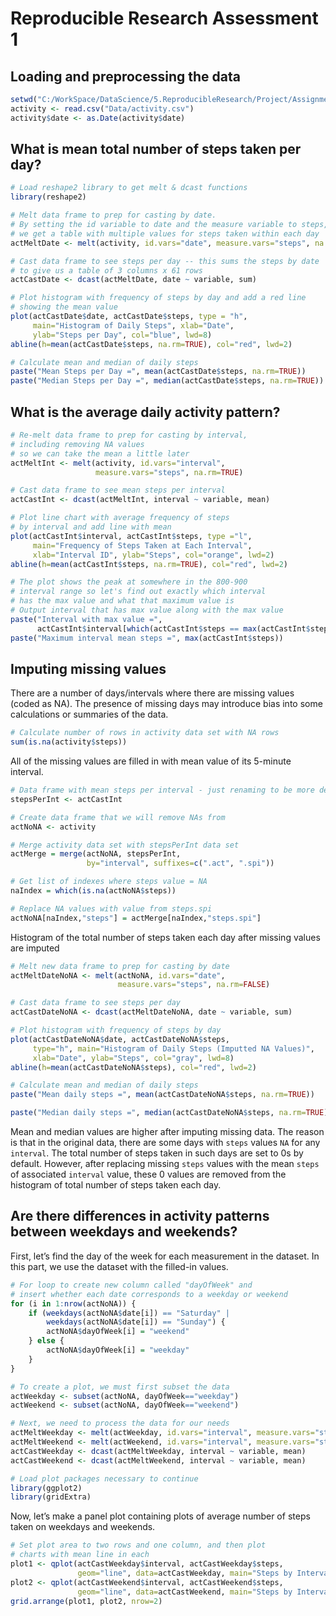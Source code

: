 # Reproducible Research  Assessment 1

## Loading and preprocessing the data
```r
setwd("C:/WorkSpace/DataScience/5.ReproducibleResearch/Project/Assignment1")
activity <- read.csv("Data/activity.csv")
activity$date <- as.Date(activity$date)
```
## What is mean total number of steps taken per day?
```r
# Load reshape2 library to get melt & dcast functions
library(reshape2)

# Melt data frame to prep for casting by date.
# By setting the id variable to date and the measure variable to steps, 
# we get a table with multiple values for steps taken within each day
actMeltDate <- melt(activity, id.vars="date", measure.vars="steps", na.rm=FALSE)

# Cast data frame to see steps per day -- this sums the steps by date 
# to give us a table of 3 columns x 61 rows
actCastDate <- dcast(actMeltDate, date ~ variable, sum)

# Plot histogram with frequency of steps by day and add a red line 
# showing the mean value
plot(actCastDate$date, actCastDate$steps, type = "h", 
     main="Histogram of Daily Steps", xlab="Date", 
     ylab="Steps per Day", col="blue", lwd=8)
abline(h=mean(actCastDate$steps, na.rm=TRUE), col="red", lwd=2)

# Calculate mean and median of daily steps
paste("Mean Steps per Day =", mean(actCastDate$steps, na.rm=TRUE))
paste("Median Steps per Day =", median(actCastDate$steps, na.rm=TRUE))
```

## What is the average daily activity pattern?
```r
# Re-melt data frame to prep for casting by interval, 
# including removing NA values 
# so we can take the mean a little later
actMeltInt <- melt(activity, id.vars="interval", 
                   measure.vars="steps", na.rm=TRUE)

# Cast data frame to see mean steps per interval
actCastInt <- dcast(actMeltInt, interval ~ variable, mean)

# Plot line chart with average frequency of steps 
# by interval and add line with mean
plot(actCastInt$interval, actCastInt$steps, type ="l", 
     main="Frequency of Steps Taken at Each Interval", 
     xlab="Interval ID", ylab="Steps", col="orange", lwd=2)
abline(h=mean(actCastInt$steps, na.rm=TRUE), col="red", lwd=2)

# The plot shows the peak at somewhere in the 800-900 
# interval range so let's find out exactly which interval 
# has the max value and what that maximum value is
# Output interval that has max value along with the max value
paste("Interval with max value =", 
      actCastInt$interval[which(actCastInt$steps == max(actCastInt$steps))])
paste("Maximum interval mean steps =", max(actCastInt$steps))

```

## Imputing missing values

There are a number of days/intervals where there are missing 
values (coded as NA). The presence of missing days may introduce 
bias into some calculations or summaries of the data.

```r
# Calculate number of rows in activity data set with NA rows
sum(is.na(activity$steps))
```

All of the missing values are filled in with mean 
value of its 5-minute interval.

```r
# Data frame with mean steps per interval - just renaming to be more descriptive
stepsPerInt <- actCastInt

# Create data frame that we will remove NAs from
actNoNA <- activity

# Merge activity data set with stepsPerInt data set
actMerge = merge(actNoNA, stepsPerInt, 
                 by="interval", suffixes=c(".act", ".spi"))

# Get list of indexes where steps value = NA
naIndex = which(is.na(actNoNA$steps))

# Replace NA values with value from steps.spi
actNoNA[naIndex,"steps"] = actMerge[naIndex,"steps.spi"]
```
Histogram of the total number of steps taken 
each day after missing values are imputed
```r
# Melt new data frame to prep for casting by date
actMeltDateNoNA <- melt(actNoNA, id.vars="date", 
                        measure.vars="steps", na.rm=FALSE)

# Cast data frame to see steps per day
actCastDateNoNA <- dcast(actMeltDateNoNA, date ~ variable, sum)

# Plot histogram with frequency of steps by day
plot(actCastDateNoNA$date, actCastDateNoNA$steps, 
     type="h", main="Histogram of Daily Steps (Imputted NA Values)", 
     xlab="Date", ylab="Steps", col="gray", lwd=8)
abline(h=mean(actCastDateNoNA$steps), col="red", lwd=2)

# Calculate mean and median of daily steps
paste("Mean daily steps =", mean(actCastDateNoNA$steps, na.rm=TRUE))

paste("Median daily steps =", median(actCastDateNoNA$steps, na.rm=TRUE))
```

Mean and median values are higher after imputing missing data. The reason is
that in the original data, there are some days with `steps` values `NA` for 
any `interval`. The total number of steps taken in such days are set to 0s by
default. However, after replacing missing `steps` values with the mean `steps`
of associated `interval` value, these 0 values are removed from the histogram
of total number of steps taken each day.

## Are there differences in activity patterns between weekdays and weekends?
First, let's find the day of the week for each measurement in the dataset. In
this part, we use the dataset with the filled-in values.

```r
# For loop to create new column called "dayOfWeek" and 
# insert whether each date corresponds to a weekday or weekend
for (i in 1:nrow(actNoNA)) {
    if (weekdays(actNoNA$date[i]) == "Saturday" | 
        weekdays(actNoNA$date[i]) == "Sunday") {
        actNoNA$dayOfWeek[i] = "weekend"
    } else {
        actNoNA$dayOfWeek[i] = "weekday"
    }
}

# To create a plot, we must first subset the data
actWeekday <- subset(actNoNA, dayOfWeek=="weekday")
actWeekend <- subset(actNoNA, dayOfWeek=="weekend")

# Next, we need to process the data for our needs
actMeltWeekday <- melt(actWeekday, id.vars="interval", measure.vars="steps")
actMeltWeekend <- melt(actWeekend, id.vars="interval", measure.vars="steps")
actCastWeekday <- dcast(actMeltWeekday, interval ~ variable, mean)
actCastWeekend <- dcast(actMeltWeekend, interval ~ variable, mean)

# Load plot packages necessary to continue
library(ggplot2)
library(gridExtra)
```

Now, let's make a panel plot containing plots of average 
number of steps taken
on weekdays and weekends.
```r
# Set plot area to two rows and one column, and then plot 
# charts with mean line in each
plot1 <- qplot(actCastWeekday$interval, actCastWeekday$steps, 
               geom="line", data=actCastWeekday, main="Steps by Interval - Weekday", xlab="Interval ID", ylab="Number of Steps")
plot2 <- qplot(actCastWeekend$interval, actCastWeekend$steps, 
               geom="line", data=actCastWeekend, main="Steps by Interval - Weekend", xlab="Interval ID", ylab="Number of Steps")
grid.arrange(plot1, plot2, nrow=2)
```

